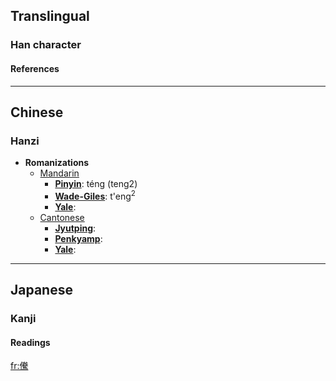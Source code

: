 ==Translingual==
===Han character===
{{Han char|rad=人|as=16|sn=18|four=|canj=人火手火 (OFQF)}}
====References====
{{Han ref|kx=0121.130|dkj=01277|dj=0256.010|hdz=10236.130|uh=512F|ud=20783}}
----

==Chinese==
===Hanzi===


* '''Romanizations'''
** [[Mandarin]]
*** '''[[Pinyin]]''': téng (teng2)
*** '''[[Wade-Giles]]''': t'eng<sup>2</sup>
*** '''[[Yale]]''': 
**[[Cantonese]]
***'''[[Jyutping]]''':
***'''[[Penkyamp]]''': 
***'''[[Yale]]''': 


----
==Japanese==
===Kanji===
{{ja-kanji|grade=|rs=人16}}
====Readings====
{{ja-readings|on=[[とう]] (tō), [[どう]] (dō)|kun=[[むがい]] (mugai)}}




[[fr:儯]]
